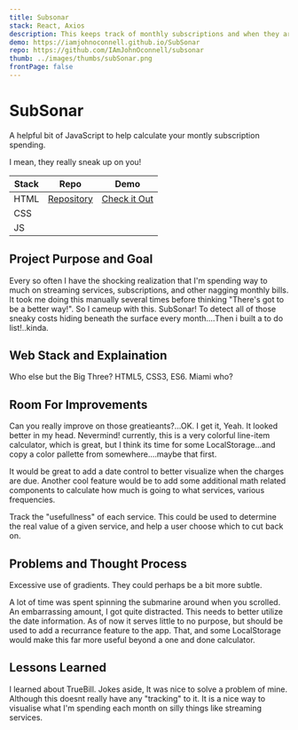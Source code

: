 ```yaml
---
title: Subsonar
stack: React, Axios
description: This keeps track of monthly subscriptions and when they are due.
demo: https://iamjohnoconnell.github.io/SubSonar
repo: https://github.com/IAmJohnOconnell/subsonar
thumb: ../images/thumbs/subSonar.png
frontPage: false
---
```



<ProjectHeader>

# SubSonar

A helpful bit of JavaScript to help calculate your montly subscription spending.

I mean, they really sneak up on you!

| Stack | Repo                                                      | Demo                                                       |
| ----- | --------------------------------------------------------- | ---------------------------------------------------------- |
| HTML  | [Repository](https://github.com/IAmJohnOconnell/subsonar) | [Check it Out](https://iamjohnoconnell.github.io/SubSonar) |
| CSS   |                                                           |                                                            |
| JS    |                                                           |                                                            |

</ProjectHeader>

<ImgContainer>
	<GatsbyImage alt='IMAGE ALT' image={getImage(props.image)} />
</ImgContainer>

<ProjectDetailFlexContainer>

<ProjectSection>

## Project Purpose and Goal

Every so often I have the shocking realization that I'm spending way to much on streaming services, subscriptions, and other nagging monthly bills. It took me doing this manually several times before thinking "There's got to be a better way!".
So I cameup with this. SubSonar! To detect all of those sneaky costs hiding beneath the surface every month....Then i built a to do list!..kinda.

</ProjectSection>

<ProjectSection>

## Web Stack and Explaination

Who else but the Big Three? HTML5, CSS3, ES6. Miami who?

</ProjectSection>

<ProjectSection>

## Room For Improvements

Can you really improve on those greatieants?...OK. I get it, Yeah. It looked better in my head. Nevermind! currently, this is a very colorful line-item calculator, which is great, but I think its time for some LocalStorage...and copy a color pallette from somewhere....maybe that first.

It would be great to add a date control to better visualize when the charges are due. Another cool feature would be to add some additional math related components to calculate how much is going to what services, various frequencies.

Track the "usefullness" of each service. This could be used to determine the real value of a given service, and help a user choose which to cut back on.

</ProjectSection>

<ProjectSection>

## Problems and Thought Process

Excessive use of gradients. They could perhaps be a bit more subtle.

A lot of time was spent spinning the submarine around when you scrolled. An embarrassing amount, I got quite distracted. This needs to better utilize the date information. As of now it serves little to no purpose, but should be used to add a recurrance feature to the app. That, and some LocalStorage would make this far more useful beyond a one and done calculator.

</ProjectSection>

</ProjectDetailFlexContainer>

<LessonsLearned>

## Lessons Learned

I learned about TrueBill. Jokes aside, It was nice to solve a problem of mine. Although this doesnt really have any "tracking" to it. It is a nice way to visualise what I'm spending each month on silly things like streaming services.

</LessonsLearned>
